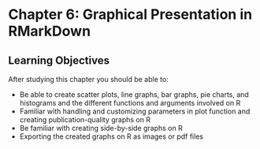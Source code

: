 # Chapter 6: Graphical Presentation in RMarkDown

## Learning Objectives

After studying this chapter you should be able to:

-   Be able to create scatter plots, line graphs, bar graphs, pie charts, and histograms and the different functions and arguments involved on R
-   Familiar with handling and customizing parameters in plot function and creating publication-quality graphs on R
-   Be familiar with creating side-by-side graphs on R
-   Exporting the created graphs on R as images or pdf files
